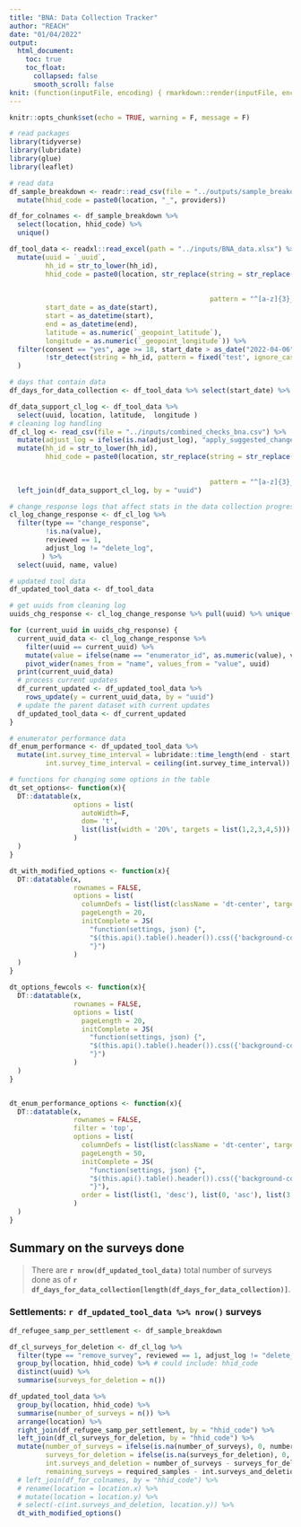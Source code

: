 ```yaml
---
title: "BNA: Data Collection Tracker"
author: "REACH"
date: "01/04/2022"
output:  
  html_document:
    toc: true
    toc_float:
      collapsed: false
      smooth_scroll: false
knit: (function(inputFile, encoding) { rmarkdown::render(inputFile, encoding = encoding, output_file = paste0(dirname(inputFile), '/bna_field_data_collection_tracker_', format(Sys.Date(), '%Y_%m_%d'),'.html')) })
---
```


```r
knitr::opts_chunk$set(echo = TRUE, warning = F, message = F)

# read packages
library(tidyverse)
library(lubridate)
library(glue)
library(leaflet)

# read data
df_sample_breakdown <- readr::read_csv(file = "../outputs/sample_breakdown.csv") %>% 
  mutate(hhid_code = paste0(location, "_", providers))

df_for_colnames <- df_sample_breakdown %>% 
  select(location, hhid_code) %>% 
  unique()

df_tool_data <- readxl::read_excel(path = "../inputs/BNA_data.xlsx") %>% 
  mutate(uuid = `_uuid`,
         hh_id = str_to_lower(hh_id),
         hhid_code = paste0(location, str_replace(string = str_replace(string = hh_id, 
                                                                       pattern = "_[0-9]{1,2}$|-[0-9]{1,2}$", 
                                                                       replacement = ""), 
                                                  pattern = "^[a-z]{3}_|^[a-z]{3}-", replacement = "_")),
         start_date = as_date(start),
         start = as_datetime(start),
         end = as_datetime(end),
         latitude = as.numeric(`_geopoint_latitude`),
         longitude = as.numeric(`_geopoint_longitude`)) %>% 
  filter(consent == "yes", age >= 18, start_date > as_date("2022-04-06"), 
         !str_detect(string = hh_id, pattern = fixed('test', ignore_case = TRUE))
  )

# days that contain data
df_days_for_data_collection <- df_tool_data %>% select(start_date) %>% unique() %>% arrange(start_date) %>% pull()

df_data_support_cl_log <- df_tool_data %>% 
  select(uuid, location, latitude,	longitude )
# cleaning log handling
df_cl_log <- read_csv(file = "../inputs/combined_checks_bna.csv") %>% 
  mutate(adjust_log = ifelse(is.na(adjust_log), "apply_suggested_change", adjust_log)) %>% 
  mutate(hh_id = str_to_lower(hh_id),
         hhid_code = paste0(location, str_replace(string = str_replace(string = hh_id, 
                                                                       pattern = "_[0-9]{1,2}$|-[0-9]{1,2}$", 
                                                                       replacement = ""), 
                                                  pattern = "^[a-z]{3}_|^[a-z]{3}-", replacement = "_"))) %>% 
  left_join(df_data_support_cl_log, by = "uuid")

# change_response logs that affect stats in the data collection progress
cl_log_change_response <- df_cl_log %>% 
  filter(type == "change_response", 
         !is.na(value),
         reviewed == 1, 
         adjust_log != "delete_log", 
        ) %>% 
  select(uuid, name, value)

# updated tool data
df_updated_tool_data <- df_tool_data

# get uuids from cleaning log
uuids_chg_response <- cl_log_change_response %>% pull(uuid) %>% unique()

for (current_uuid in uuids_chg_response) {
  current_uuid_data <- cl_log_change_response %>% 
    filter(uuid == current_uuid) %>% 
    mutate(value = ifelse(name == "enumerator_id", as.numeric(value), value)) %>% 
    pivot_wider(names_from = "name", values_from = "value", uuid)
  print(current_uuid_data)
  # process current updates
  df_current_updated <- df_updated_tool_data %>% 
    rows_update(y = current_uuid_data, by = "uuid")
  # update the parent dataset with current updates
  df_updated_tool_data <- df_current_updated
}

# enumerator performance data
df_enum_performance <- df_updated_tool_data %>% 
  mutate(int.survey_time_interval = lubridate::time_length(end - start, unit = "min"),
         int.survey_time_interval = ceiling(int.survey_time_interval))

# functions for changing some options in the table
dt_set_options<- function(x){
  DT::datatable(x,
                options = list(
                  autoWidth=F,
                  dom= 't',
                  list(list(width = '20%', targets = list(1,2,3,4,5)))
                )
  )
}

dt_with_modified_options <- function(x){
  DT::datatable(x,
                rownames = FALSE,
                options = list(
                  columnDefs = list(list(className = 'dt-center', targets = list(1,2,3,4,5))),
                  pageLength = 20,
                  initComplete = JS(
                    "function(settings, json) {",
                    "$(this.api().table().header()).css({'background-color': '#333', 'color': '#fff'});",
                    "}")
                )
  )
}

dt_options_fewcols <- function(x){
  DT::datatable(x,
                rownames = FALSE,
                options = list(
                  pageLength = 20,
                  initComplete = JS(
                    "function(settings, json) {",
                    "$(this.api().table().header()).css({'background-color': '#333', 'color': '#fff'});",
                    "}")
                )
  )
}


dt_enum_performance_options <- function(x){
  DT::datatable(x,
                rownames = FALSE,
                filter = 'top',
                options = list(
                  columnDefs = list(list(className = 'dt-center', targets = list(1,2))),
                  pageLength = 50,
                  initComplete = JS(
                    "function(settings, json) {",
                    "$(this.api().table().header()).css({'background-color': '#333', 'color': '#fff'});",
                    "}"),
                  order = list(list(1, 'desc'), list(0, 'asc'), list(3, 'desc'))
                )
  )
}

```

## Summary on the surveys done

>There are **`r nrow(df_updated_tool_data)`** total number of surveys done as of **`r df_days_for_data_collection[length(df_days_for_data_collection)]`**.

### Settlements:  **`r df_updated_tool_data %>% nrow()`** surveys

```r
df_refugee_samp_per_settlement <- df_sample_breakdown

df_cl_surveys_for_deletion <- df_cl_log %>% 
  filter(type == "remove_survey", reviewed == 1, adjust_log != "delete_log") %>%
  group_by(location, hhid_code) %>% # could include: hhid_code
  distinct(uuid) %>%
  summarise(surveys_for_deletion = n())

df_updated_tool_data %>% 
  group_by(location, hhid_code) %>% 
  summarise(number_of_surveys = n()) %>% 
  arrange(location) %>% 
  right_join(df_refugee_samp_per_settlement, by = "hhid_code") %>% 
  left_join(df_cl_surveys_for_deletion, by = "hhid_code") %>% 
  mutate(number_of_surveys = ifelse(is.na(number_of_surveys), 0, number_of_surveys),
         surveys_for_deletion = ifelse(is.na(surveys_for_deletion), 0, surveys_for_deletion),
         int.surveys_and_deletion = number_of_surveys - surveys_for_deletion,
         remaining_surveys = required_samples - int.surveys_and_deletion ) %>% 
  # left_join(df_for_colnames, by = "hhid_code") %>% 
  # rename(location = location.x) %>%
  # mutate(location = location.y) %>%
  # select(-c(int.surveys_and_deletion, location.y)) %>% 
  dt_with_modified_options()

```
